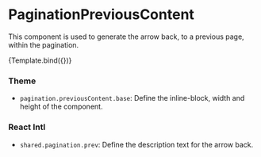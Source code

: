 
<Meta
  title="Components/Pagination/PaginationPreviousContent"
  component={PaginationPreviousContent}
/>

# PaginationPreviousContent

This component is used to generate the arrow back, to a previous page, within the pagination.


<Canvas>
  <Story name="Default">{Template.bind({})}</Story>
</Canvas>

### Theme

- `pagination.previousContent.base`: Define the inline-block, width and height of the component.

### React Intl

- `shared.pagination.prev`: Define the description text for the arrow back.
